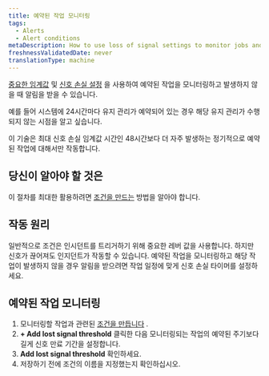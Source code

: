 ```yaml
---
title: 예약된 작업 모니터링
tags:
  - Alerts
  - Alert conditions
metaDescription: How to use loss of signal settings to monitor jobs and be alerted when they don't happen.
freshnessValidatedDate: never
translationType: machine
---
```


[중요한 임계값](/docs/alerts-applied-intelligence/new-relic-alerts/advanced-alerts/advanced-techniques/set-thresholds-alert-condition) 및 [신호 손실 설정](/docs/alerts-applied-intelligence/new-relic-alerts/alert-conditions/create-nrql-alert-conditions#signal-loss) 을 사용하여 예약된 작업을 모니터링하고 발생하지 않을 때 알림을 받을 수 있습니다.

예를 들어 시스템에 24시간마다 유지 관리가 예약되어 있는 경우 해당 유지 관리가 수행되지 않는 시점을 알고 싶습니다.

이 기술은 최대 신호 손실 임계값 시간인 48시간보다 더 자주 발생하는 정기적으로 예약된 작업에 대해서만 작동합니다.

## 당신이 알아야 할 것은

이 절차를 최대한 활용하려면 [조건을 만드는](/docs/alerts-applied-intelligence/new-relic-alerts/alert-conditions/create-alert-conditions) 방법을 알아야 합니다.

## 작동 원리

일반적으로 조건은 인시던트를 트리거하기 위해 중요한 레버 값을 사용합니다. 하지만 신호가 끊어져도 인지던트가 작동할 수 있습니다. 예약된 작업을 모니터링하고 해당 작업이 발생하지 않을 경우 알림을 받으려면 작업 일정에 맞게 신호 손실 타이머를 설정하세요.

## 예약된 작업 모니터링

1. 모니터링할 작업과 관련된 [조건을 만듭니다](/docs/alerts-applied-intelligence/new-relic-alerts/alert-conditions/create-alert-conditions) .
2. <DNT>**+ Add lost signal threshold**</DNT> 클릭한 다음 모니터링되는 작업의 예약된 주기보다 길게 신호 만료 기간을 설정합니다.
3. <DNT>**Add lost signal threshold**</DNT> 확인하세요.
4. 저장하기 전에 조건의 이름을 지정했는지 확인하십시오.